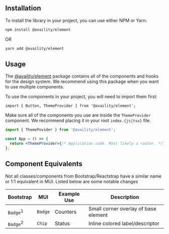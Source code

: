 
<Meta title="BS4 Migration/Getting Started" />

## Installation

To install the library in your project, you can use either NPM or Yarn:

```sh
npm install @availity/element
```

OR

```sh
yarn add @availity/element
```

## Usage

The [@availity/element](./packages/element/) package contains all of the components and hooks for the design system. We recommend using this package when you want to use multiple components.

To use the components in your project, you will need to import them first:

```tsx
import { Button, ThemeProvider } from '@availity/element';
```

Make sure all of the components you use are inside the `ThemeProvider` component. We recommend placing it in your root `index.{js|tsx}` file.

```jsx
import { ThemePovider } from '@availity/element';

const App = () => {
  return <ThemeProvider>{/* Application code. Most likely a router. */}</ThemeProvider>;
};
```

## Component Equivalents

Not all classes/components from Bootstrap/Reactstrap have a similar name or 1:1 equivalent in MUI. Listed below are some notable changes

| Bootstrap | MUI | Example Use | Description |
| --- | --- | --- | --- |
| `Badge`<sup>1</sup> | `Badge` | Counters | Small corner overlay of base element |
| `Badge`<sup>2</sup> | `Chip` | Status | Inline colored label/descriptor |
